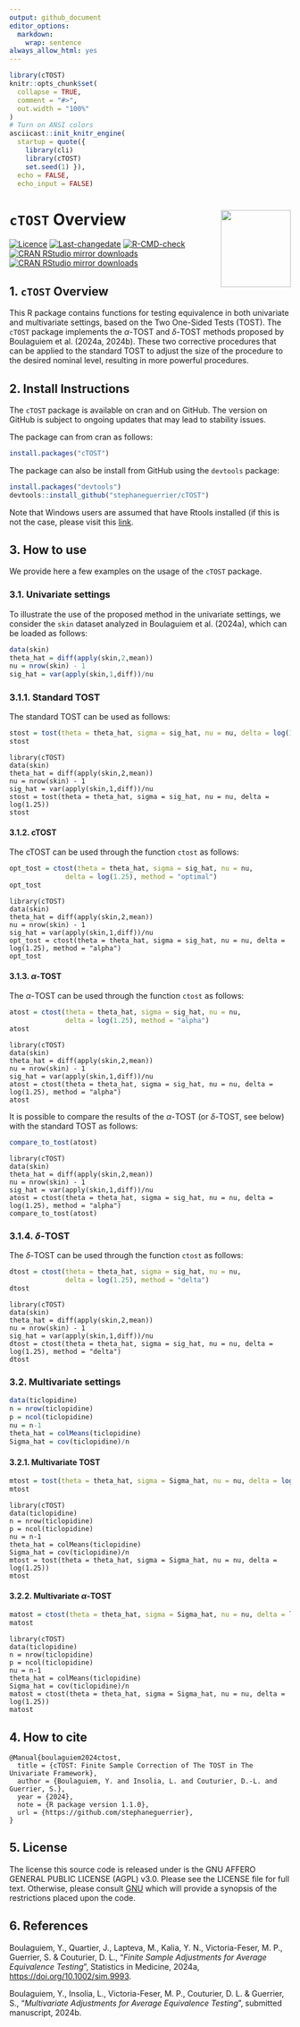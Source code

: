 ```yaml
---
output: github_document
editor_options:
  markdown:
    wrap: sentence
always_allow_html: yes
---
```


<!-- README.md is generated from README.Rmd. Please edit this file -->

```r
library(cTOST)
knitr::opts_chunk$set(
  collapse = TRUE,
  comment = "#>",
  out.width = "100%"
)
# Turn on ANSI colors
asciicast::init_knitr_engine(
  startup = quote({
    library(cli)
    library(cTOST)
    set.seed(1) }),
  echo = FALSE,
  echo_input = FALSE)
```
 

# `cTOST` Overview  <a href="https://yboulag.github.io/cTOST/"><img src="man/figures/hex-cTOST.png" alt="" align="right" height="138" width="125" /></a>

<!-- badges: start -->
[![Licence](https://img.shields.io/badge/licence-AGPL--3.0-blue.svg)](https://opensource.org/licenses/AGPL-3.0)
[![Last-changedate](https://img.shields.io/badge/last%20change-`r gsub('-', '--', Sys.Date())`-green.svg)](https://github.com/yboulag/cTOST)
[![R-CMD-check](https://github.com/yboulag/cTOST/actions/workflows/R-CMD-check.yaml/badge.svg)](https://github.com/stephaneguerrier/cTOST/actions/workflows/R-CMD-check.yaml)
[![CRAN RStudio mirror downloads](http://cranlogs.r-pkg.org/badges/cTOST)](https://www.r-pkg.org/pkg/cTOST)
[![CRAN RStudio mirror downloads](https://cranlogs.r-pkg.org/badges/grand-total/cTOST)](https://www.r-pkg.org/pkg/cTOST)
<!-- badges: end -->

## 1. `cTOST` Overview

This R package contains functions for testing equivalence in both univariate and multivariate settings, based on the Two One-Sided Tests (TOST). The `cTOST` package implements the $\alpha$-TOST and $\delta$-TOST methods proposed by Boulaguiem et al. (2024a, 2024b). These two corrective procedures that can be applied to the standard TOST to adjust the size of the procedure to the desired nominal level, resulting in more powerful procedures.

## 2. Install Instructions

The `cTOST` package is available on cran and on GitHub. The version on GitHub is subject to ongoing updates that may lead to stability issues.  

The package can from cran as follows:

```r
install.packages("cTOST")
```

The package can also be install from GitHub using the `devtools` package:

```r
install.packages("devtools")
devtools::install_github("stephaneguerrier/cTOST")
```

Note that Windows users are assumed that have Rtools installed (if this is not the case, please visit this [link](https://cran.r-project.org/bin/windows/Rtools/).

## 3. How to use

We provide here a few examples on the usage of the `cTOST` package.

### 3.1. Univariate settings

To illustrate the use of the proposed method in the univariate settings, we consider the `skin` dataset analyzed in Boulaguiem et al. (2024a), which can be loaded as follows:

```r
data(skin)
theta_hat = diff(apply(skin,2,mean))
nu = nrow(skin) - 1
sig_hat = var(apply(skin,1,diff))/nu
```

### 3.1.1. Standard TOST

The standard TOST can be used as follows:

```r
stost = tost(theta = theta_hat, sigma = sig_hat, nu = nu, delta = log(1.25))
stost
```

```asciicast
library(cTOST)
data(skin)
theta_hat = diff(apply(skin,2,mean))
nu = nrow(skin) - 1
sig_hat = var(apply(skin,1,diff))/nu
stost = tost(theta = theta_hat, sigma = sig_hat, nu = nu, delta = log(1.25))
stost
```

#### 3.1.2. cTOST

The cTOST can be used through the function `ctost` as follows:

```r
opt_tost = ctost(theta = theta_hat, sigma = sig_hat, nu = nu, 
              delta = log(1.25), method = "optimal")
opt_tost
```

```asciicast
library(cTOST)
data(skin)
theta_hat = diff(apply(skin,2,mean))
nu = nrow(skin) - 1
sig_hat = var(apply(skin,1,diff))/nu
opt_tost = ctost(theta = theta_hat, sigma = sig_hat, nu = nu, delta = log(1.25), method = "alpha")
opt_tost
```

#### 3.1.3. $\alpha$-TOST

The $\alpha$-TOST can be used through the function `ctost` as follows:

```r
atost = ctost(theta = theta_hat, sigma = sig_hat, nu = nu, 
              delta = log(1.25), method = "alpha")
atost
```

```asciicast
library(cTOST)
data(skin)
theta_hat = diff(apply(skin,2,mean))
nu = nrow(skin) - 1
sig_hat = var(apply(skin,1,diff))/nu
atost = ctost(theta = theta_hat, sigma = sig_hat, nu = nu, delta = log(1.25), method = "alpha")
atost
```

It is possible to compare the results of the $\alpha$-TOST (or $\delta$-TOST, see below) with the standard TOST as follows:

```r
compare_to_tost(atost)
```

```asciicast
library(cTOST)
data(skin)
theta_hat = diff(apply(skin,2,mean))
nu = nrow(skin) - 1
sig_hat = var(apply(skin,1,diff))/nu
atost = ctost(theta = theta_hat, sigma = sig_hat, nu = nu, delta = log(1.25), method = "alpha")
compare_to_tost(atost)
```

### 3.1.4. $\delta$-TOST

The $\delta$-TOST can be used through the function `ctost` as follows:

```r
dtost = ctost(theta = theta_hat, sigma = sig_hat, nu = nu, 
              delta = log(1.25), method = "delta")
dtost
```

```asciicast
library(cTOST)
data(skin)
theta_hat = diff(apply(skin,2,mean))
nu = nrow(skin) - 1
sig_hat = var(apply(skin,1,diff))/nu
dtost = ctost(theta = theta_hat, sigma = sig_hat, nu = nu, delta = log(1.25), method = "delta")
dtost
```

### 3.2. Multivariate settings

```r
data(ticlopidine)
n = nrow(ticlopidine)
p = ncol(ticlopidine)
nu = n-1
theta_hat = colMeans(ticlopidine)
Sigma_hat = cov(ticlopidine)/n
```

#### 3.2.1. Multivariate TOST

```r
mtost = tost(theta = theta_hat, sigma = Sigma_hat, nu = nu, delta = log(1.25))
mtost
```

```asciicast
library(cTOST)
data(ticlopidine)
n = nrow(ticlopidine)
p = ncol(ticlopidine)
nu = n-1
theta_hat = colMeans(ticlopidine)
Sigma_hat = cov(ticlopidine)/n
mtost = tost(theta = theta_hat, sigma = Sigma_hat, nu = nu, delta = log(1.25))
mtost
```

#### 3.2.2. Multivariate $\alpha$-TOST

```r
matost = ctost(theta = theta_hat, sigma = Sigma_hat, nu = nu, delta = log(1.25))
matost
```

```asciicast
library(cTOST)
data(ticlopidine)
n = nrow(ticlopidine)
p = ncol(ticlopidine)
nu = n-1
theta_hat = colMeans(ticlopidine)
Sigma_hat = cov(ticlopidine)/n
matost = ctost(theta = theta_hat, sigma = Sigma_hat, nu = nu, delta = log(1.25))
matost
```

## 4. How to cite

```{}
@Manual{boulaguiem2024ctost,
  title = {cTOST: Finite Sample Correction of The TOST in The Univariate Framework},
  author = {Boulaguiem, Y. and Insolia, L. and Couturier, D.-L. and Guerrier, S.},
  year = {2024},
  note = {R package version 1.1.0},
  url = {https://github.com/stephaneguerrier},
}
```

## 5. License

The license this source code is released under is the GNU AFFERO GENERAL PUBLIC LICENSE (AGPL) v3.0. Please see the LICENSE file for full text. Otherwise, please consult [GNU](https://www.gnu.org/licenses/agpl-3.0.en.html) which will provide a synopsis of the restrictions placed upon the code.

## 6. References

Boulaguiem, Y., Quartier, J., Lapteva, M., Kalia, Y. N., Victoria-Feser, M. P., Guerrier, S. & Couturier, D. L., "*Finite Sample Adjustments for Average Equivalence Testing*", Statistics in Medicine, 2024a, [https://doi.org/10.1002/sim.9993]( https://doi.org/10.1002/sim.9993).

Boulaguiem, Y., Insolia, L., Victoria-Feser, M. P., Couturier, D. L. & Guerrier, S., "*Multivariate Adjustments for Average Equivalence Testing*", submitted manuscript, 2024b.
